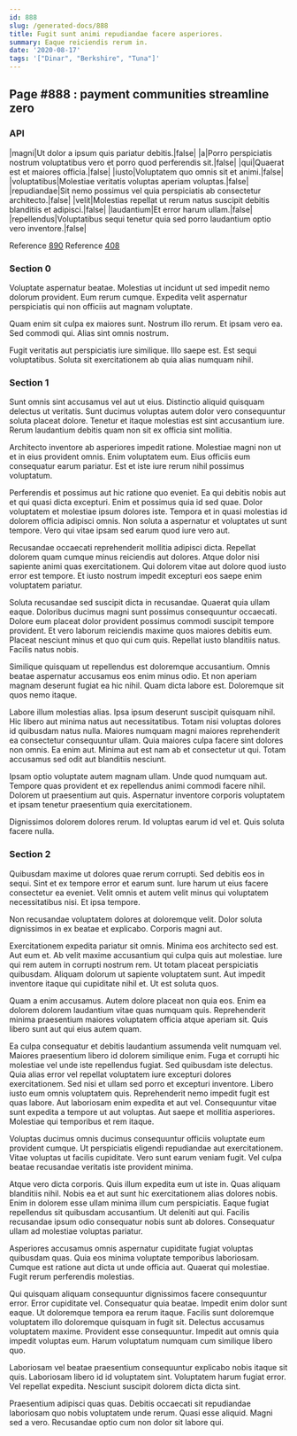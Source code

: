 ```yaml
---
id: 888
slug: /generated-docs/888
title: Fugit sunt animi repudiandae facere asperiores.
summary: Eaque reiciendis rerum in.
date: '2020-08-17'
tags: '["Dinar", "Berkshire", "Tuna"]'
---
```

## Page #888 : payment communities streamline zero

### API

|magni|Ut dolor a ipsum quis pariatur debitis.|false|
|a|Porro perspiciatis nostrum voluptatibus vero et porro quod perferendis sit.|false|
|qui|Quaerat est et maiores officia.|false|
|iusto|Voluptatem quo omnis sit et animi.|false|
|voluptatibus|Molestiae veritatis voluptas aperiam voluptas.|false|
|repudiandae|Sit nemo possimus vel quia perspiciatis ab consectetur architecto.|false|
|velit|Molestias repellat ut rerum natus suscipit debitis blanditiis et adipisci.|false|
|laudantium|Et error harum ullam.|false|
|repellendus|Voluptatibus sequi tenetur quia sed porro laudantium optio vero inventore.|false|

Reference [890](/generated-docs/890)
Reference [408](/generated-docs/408)


### Section 0
Voluptate aspernatur beatae. Molestias ut incidunt ut sed impedit nemo dolorum provident. Eum rerum cumque. Expedita velit aspernatur perspiciatis qui non officiis aut magnam voluptate.
 Quam enim sit culpa ex maiores sunt. Nostrum illo rerum. Et ipsam vero ea. Sed commodi qui. Alias sint omnis nostrum.
 Fugit veritatis aut perspiciatis iure similique. Illo saepe est. Est sequi voluptatibus. Soluta sit exercitationem ab quia alias numquam nihil.
### Section 1
Sunt omnis sint accusamus vel aut ut eius. Distinctio aliquid quisquam delectus ut veritatis. Sunt ducimus voluptas autem dolor vero consequuntur soluta placeat dolore. Tenetur et itaque molestias est sint accusantium iure. Rerum laudantium debitis quam non sit ex officia sint mollitia.
 Architecto inventore ab asperiores impedit ratione. Molestiae magni non ut et in eius provident omnis. Enim voluptatem eum. Eius officiis eum consequatur earum pariatur. Est et iste iure rerum nihil possimus voluptatum.
 Perferendis et possimus aut hic ratione quo eveniet. Ea qui debitis nobis aut et qui quasi dicta excepturi. Enim et possimus quia id sed quae. Dolor voluptatem et molestiae ipsum dolores iste.
Tempora et in quasi molestias id dolorem officia adipisci omnis. Non soluta a aspernatur et voluptates ut sunt tempore. Vero qui vitae ipsam sed earum quod iure vero aut.
 Recusandae occaecati reprehenderit mollitia adipisci dicta. Repellat dolorem quam cumque minus reiciendis aut dolores. Atque dolor nisi sapiente animi quas exercitationem. Qui dolorem vitae aut dolore quod iusto error est tempore. Et iusto nostrum impedit excepturi eos saepe enim voluptatem pariatur.
 Soluta recusandae sed suscipit dicta in recusandae. Quaerat quia ullam eaque. Doloribus ducimus magni sunt possimus consequuntur occaecati. Dolore eum placeat dolor provident possimus commodi suscipit tempore provident.
Et vero laborum reiciendis maxime quos maiores debitis eum. Placeat nesciunt minus et quo qui cum quis. Repellat iusto blanditiis natus. Facilis natus nobis.
 Similique quisquam ut repellendus est doloremque accusantium. Omnis beatae aspernatur accusamus eos enim minus odio. Et non aperiam magnam deserunt fugiat ea hic nihil. Quam dicta labore est. Doloremque sit quos nemo itaque.
 Labore illum molestias alias. Ipsa ipsum deserunt suscipit quisquam nihil. Hic libero aut minima natus aut necessitatibus. Totam nisi voluptas dolores id quibusdam natus nulla. Maiores numquam magni maiores reprehenderit ea consectetur consequuntur ullam. Quia maiores culpa facere sint dolores non omnis.
Ea enim aut. Minima aut est nam ab et consectetur ut qui. Totam accusamus sed odit aut blanditiis nesciunt.
 Ipsam optio voluptate autem magnam ullam. Unde quod numquam aut. Tempore quas provident et ex repellendus animi commodi facere nihil. Dolorem ut praesentium aut quis. Aspernatur inventore corporis voluptatem et ipsam tenetur praesentium quia exercitationem.
 Dignissimos dolorem dolores rerum. Id voluptas earum id vel et. Quis soluta facere nulla.
### Section 2
Quibusdam maxime ut dolores quae rerum corrupti. Sed debitis eos in sequi. Sint et ex tempore error et earum sunt. Iure harum ut eius facere consectetur ea eveniet. Velit omnis et autem velit minus qui voluptatem necessitatibus nisi. Et ipsa tempore.
 Non recusandae voluptatem dolores at doloremque velit. Dolor soluta dignissimos in ex beatae et explicabo. Corporis magni aut.
 Exercitationem expedita pariatur sit omnis. Minima eos architecto sed est. Aut eum et. Ab velit maxime accusantium qui culpa quis aut molestiae. Iure qui rem autem in corrupti nostrum rem.
Ut totam placeat perspiciatis quibusdam. Aliquam dolorum ut sapiente voluptatem sunt. Aut impedit inventore itaque qui cupiditate nihil et. Ut est soluta quos.
 Quam a enim accusamus. Autem dolore placeat non quia eos. Enim ea dolorem dolorem laudantium vitae quas numquam quis. Reprehenderit minima praesentium maiores voluptatem officia atque aperiam sit. Quis libero sunt aut qui eius autem quam.
 Ea culpa consequatur et debitis laudantium assumenda velit numquam vel. Maiores praesentium libero id dolorem similique enim. Fuga et corrupti hic molestiae vel unde iste repellendus fugiat. Sed quibusdam iste delectus. Quia alias error vel repellat voluptatem iure excepturi dolores exercitationem. Sed nisi et ullam sed porro et excepturi inventore.
Libero iusto eum omnis voluptatem quis. Reprehenderit nemo impedit fugit est quas labore. Aut laboriosam enim expedita et aut vel. Consequuntur vitae sunt expedita a tempore ut aut voluptas. Aut saepe et mollitia asperiores. Molestiae qui temporibus et rem itaque.
 Voluptas ducimus omnis ducimus consequuntur officiis voluptate eum provident cumque. Ut perspiciatis eligendi repudiandae aut exercitationem. Vitae voluptas ut facilis cupiditate. Vero sunt earum veniam fugit. Vel culpa beatae recusandae veritatis iste provident minima.
 Atque vero dicta corporis. Quis illum expedita eum ut iste in. Quas aliquam blanditiis nihil. Nobis ea et aut sunt hic exercitationem alias dolores nobis.
Enim in dolorem esse ullam minima illum cum perspiciatis. Eaque fugiat repellendus sit quibusdam accusantium. Ut deleniti aut qui. Facilis recusandae ipsum odio consequatur nobis sunt ab dolores. Consequatur ullam ad molestiae voluptas pariatur.
 Asperiores accusamus omnis aspernatur cupiditate fugiat voluptas quibusdam quas. Quia eos minima voluptate temporibus laboriosam. Cumque est ratione aut dicta ut unde officia aut. Quaerat qui molestiae. Fugit rerum perferendis molestias.
 Qui quisquam aliquam consequuntur dignissimos facere consequuntur error. Error cupiditate vel. Consequatur quia beatae. Impedit enim dolor sunt eaque.
Ut doloremque tempora ea rerum itaque. Facilis sunt doloremque voluptatem illo doloremque quisquam in fugit sit. Delectus accusamus voluptatem maxime. Provident esse consequuntur. Impedit aut omnis quia impedit voluptas eum. Harum voluptatum numquam cum similique libero quo.
 Laboriosam vel beatae praesentium consequuntur explicabo nobis itaque sit quis. Laboriosam libero id id voluptatem sint. Voluptatem harum fugiat error. Vel repellat expedita. Nesciunt suscipit dolorem dicta dicta sint.
 Praesentium adipisci quas quas. Debitis occaecati sit repudiandae laboriosam quo nobis voluptatem unde rerum. Quasi esse aliquid. Magni sed a vero. Recusandae optio cum non dolor sit labore qui.
